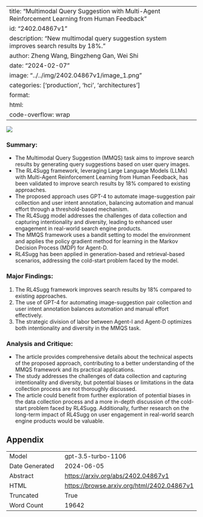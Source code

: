 
---
title: "Multimodal Query Suggestion with Multi-Agent Reinforcement Learning from Human Feedback"
id: "2402.04867v1"
description: "New multimodal query suggestion system improves search results by 18%."
author: Zheng Wang, Bingzheng Gan, Wei Shi
date: "2024-02-07"
image: "../../img/2402.04867v1/image_1.png"
categories: ['production', 'hci', 'architectures']
format:
  html:
    code-overflow: wrap
---

![](../../img/2402.04867v1/image_1.png)

### Summary:
- The Multimodal Query Suggestion (MMQS) task aims to improve search results by generating query suggestions based on user query images.
- The RL4Sugg framework, leveraging Large Language Models (LLMs) with Multi-Agent Reinforcement Learning from Human Feedback, has been validated to improve search results by 18% compared to existing approaches.
- The proposed approach uses GPT-4 to automate image-suggestion pair collection and user intent annotation, balancing automation and manual effort through a threshold-based mechanism.
- The RL4Sugg model addresses the challenges of data collection and capturing intentionality and diversity, leading to enhanced user engagement in real-world search engine products.
- The MMQS framework uses a bandit setting to model the environment and applies the policy gradient method for learning in the Markov Decision Process (MDP) for Agent-D.
- RL4Sugg has been applied in generation-based and retrieval-based scenarios, addressing the cold-start problem faced by the model.

### Major Findings:
1. The RL4Sugg framework improves search results by 18% compared to existing approaches.
2. The use of GPT-4 for automating image-suggestion pair collection and user intent annotation balances automation and manual effort effectively.
3. The strategic division of labor between Agent-I and Agent-D optimizes both intentionality and diversity in the MMQS task.

### Analysis and Critique:
- The article provides comprehensive details about the technical aspects of the proposed approach, contributing to a better understanding of the MMQS framework and its practical applications.
- The study addresses the challenges of data collection and capturing intentionality and diversity, but potential biases or limitations in the data collection process are not thoroughly discussed.
- The article could benefit from further exploration of potential biases in the data collection process and a more in-depth discussion of the cold-start problem faced by RL4Sugg. Additionally, further research on the long-term impact of RL4Sugg on user engagement in real-world search engine products would be valuable.

## Appendix

|          |          |
|----------|----------|
| Model     | gpt-3.5-turbo-1106       |
| Date Generated     | 2024-06-05       |
| Abstract | [https://arxiv.org/abs/2402.04867v1](https://arxiv.org/abs/2402.04867v1)        |
| HTML     | [https://browse.arxiv.org/html/2402.04867v1](https://browse.arxiv.org/html/2402.04867v1)       |
| Truncated       | True       |
| Word Count       | 19642       |